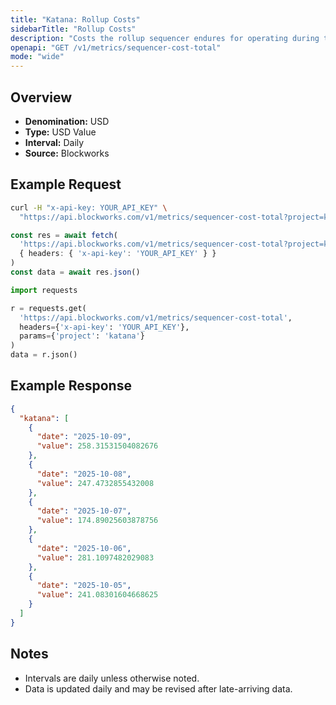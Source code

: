 ```yaml
---
title: "Katana: Rollup Costs"
sidebarTitle: "Rollup Costs"
description: "Costs the rollup sequencer endures for operating during the specified time period. Equivalent of cost of goods sold"
openapi: "GET /v1/metrics/sequencer-cost-total"
mode: "wide"
---
```


## Overview

- **Denomination:** USD
- **Type:** USD Value
- **Interval:** Daily
- **Source:** Blockworks

## Example Request

<CodeGroup>

```bash cURL
curl -H "x-api-key: YOUR_API_KEY" \
  "https://api.blockworks.com/v1/metrics/sequencer-cost-total?project=katana"
```

```typescript TypeScript
const res = await fetch(
  'https://api.blockworks.com/v1/metrics/sequencer-cost-total?project=katana',
  { headers: { 'x-api-key': 'YOUR_API_KEY' } }
)
const data = await res.json()
```

```python Python
import requests

r = requests.get(
  'https://api.blockworks.com/v1/metrics/sequencer-cost-total',
  headers={'x-api-key': 'YOUR_API_KEY'},
  params={'project': 'katana'}
)
data = r.json()
```

</CodeGroup>

## Example Response

```json
{
  "katana": [
    {
      "date": "2025-10-09",
      "value": 258.31531504082676
    },
    {
      "date": "2025-10-08",
      "value": 247.4732855432008
    },
    {
      "date": "2025-10-07",
      "value": 174.89025603878756
    },
    {
      "date": "2025-10-06",
      "value": 281.1097482029083
    },
    {
      "date": "2025-10-05",
      "value": 241.08301604668625
    }
  ]
}
```

## Notes
- Intervals are daily unless otherwise noted.
- Data is updated daily and may be revised after late-arriving data.